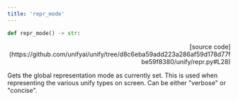 ```yaml
---
title: 'repr_mode'
---
```


```python
def repr_mode() -> str:
```

<p align="right">[source code](https://github.com/unifyai/unify/tree/d8c6eba59add223a286af59d178d77fbe59f8380/unify/repr.py#L28)</p>

Gets the global representation mode as currently set. This is used when representing
the various unify types on screen. Can be either "verbose" or "concise".